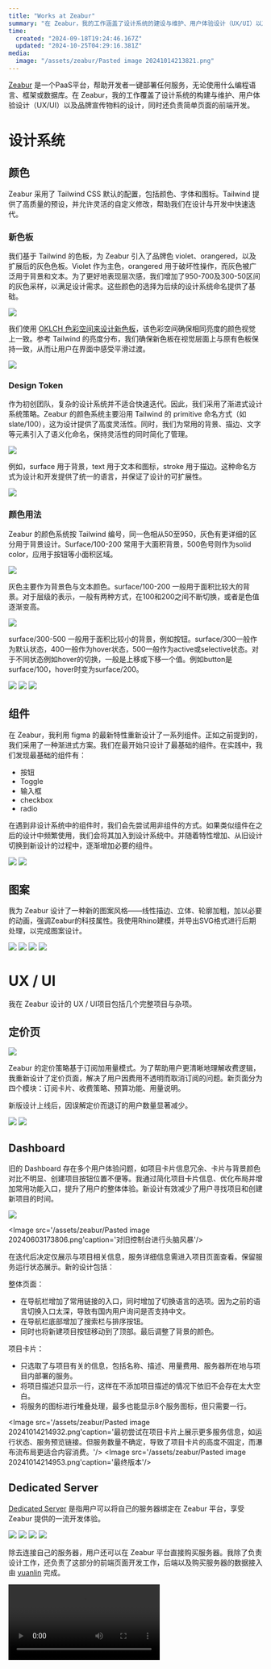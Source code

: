 ```yaml
---
title: "Works at Zeabur"
summary: "在 Zeabur，我的工作涵盖了设计系统的建设与维护、用户体验设计（UX/UI）以及品牌宣传物料设计等方面。"
time:
  created: "2024-09-18T19:24:46.167Z"
  updated: "2024-10-25T04:29:16.381Z"
media:
  image: "/assets/zeabur/Pasted image 20241014213821.png"
---
```


 [Zeabur](https://zeabur.com) 是一个PaaS平台，帮助开发者一键部署任何服务，无论使用什么编程语言、框架或数据库。在 Zeabur，我的工作覆盖了设计系统的构建与维护、用户体验设计（UX/UI）以及品牌宣传物料的设计，同时还负责简单页面的前端开发。


# 设计系统


## 颜色

Zeabur 采用了 Tailwind CSS 默认的配置，包括颜色、字体和图标。Tailwind 提供了高质量的预设，并允许灵活的自定义修改，帮助我们在设计与开发中快速迭代。
<Image src='/assets/zeabur/1.png' alt='' caption='新旧灰色色板'/>

### 新色板

我们基于 Tailwind 的色板，为 Zeabur 引入了品牌色 violet、orangered，以及扩展后的灰色色板。Violet 作为主色，orangered 用于破坏性操作，而灰色被广泛用于背景和文本。为了更好地表现层次感，我们增加了950-700及300-50区间的灰色采样，以满足设计需求。这些颜色的选择为后续的设计系统命名提供了基础。

<Image src='/assets/zeabur/Pasted image 20241014204418.png'/>

我们使用 [OKLCH 色彩空间来设计新色板](https://huetone.ardov.me/)，该色彩空间确保相同亮度的颜色视觉上一致。参考 Tailwind 的亮度分布，我们确保新色板在视觉层面上与原有色板保持一致，从而让用户在界面中感受平滑过渡。

<Image src='/assets/zeabur/Pasted image 20241014204000.png'/>

### Design Token

作为初创团队，复杂的设计系统并不适合快速迭代。因此，我们采用了渐进式设计系统策略。Zeabur 的颜色系统主要沿用 Tailwind 的 primitive 命名方式（如 slate/100），这为设计提供了高度灵活性。同时，我们为常用的背景、描边、文字等元素引入了语义化命名，保持灵活性的同时简化了管理。

<Image src='/assets/zeabur/Pasted image 20241014204843.png'/>

例如，surface 用于背景，text 用于文本和图标，stroke 用于描边。这种命名方式为设计和开发提供了统一的语言，并保证了设计的可扩展性。

<Image src='/assets/zeabur/Pasted image 20241014204913.png' caption='语意化命名'/>

### 颜色用法

Zeabur 的颜色系统按 Tailwind 编号，同一色相从50至950，灰色有更详细的区分用于背景设计。Surface/100-200 常用于大面积背景，500色号则作为solid color，应用于按钮等小面积区域。

<Image src='/assets/zeabur/Pasted image 20241014205500.png'/>

灰色主要作为背景色与文本颜色。surface/100-200 一般用于面积比较大的背景。对于层级的表示，一般有两种方式，在100和200之间不断切换，或者是色值逐渐变高。  

<Image src='/assets/zeabur/Pasted image 20241014205540.png'/>

surface/300-500 一般用于面积比较小的背景，例如按钮。surface/300一般作为默认状态，400一般作为hover状态，500一般作为active或selective状态。对于不同状态例如hover的切换，一般是上移或下移一个值。例如button是surface/100，hover时变为surface/200。

<Image src='/assets/zeabur/Pasted image 20241014205518.png'/>

<Image src='/assets/zeabur/Pasted image 20241014205601.png'/>

<Image src='/assets/zeabur/Pasted image 20241014205614.png'/>


## 组件

在 Zeabur，我利用 figma 的最新特性重新设计了一系列组件。正如之前提到的，我们采用了一种渐进式方案。我们在最开始只设计了最基础的组件。在实践中，我们发现最基础的组件有：
- 按钮
- Toggle
- 输入框
- checkbox
- radio

在遇到非设计系统中的组件时，我们会先尝试用非组件的方式。如果类似组件在之后的设计中频繁使用，我们会将其加入到设计系统中。并随着特性增加、从旧设计切换到新设计的过程中，逐渐增加必要的组件。

<Image src='/assets/zeabur/Pasted image 20241014211356.png' caption='基础组件'/>

<Image src='/assets/zeabur/Pasted image 20241014211621.png' caption='业务组件'/>

## 图案

我为 Zeabur 设计了一种新的图案风格——线性描边、立体、轮廓加粗，加以必要的动画，强调Zeabur的科技属性。我使用Rhino建模，并导出SVG格式进行后期处理，以完成图案设计。

<Image src='/assets/zeabur/录屏2024-10-14 21.28.33.gif'/>
<Image src='/assets/zeabur/录屏2024-10-14 21.30.15.gif'/>
<Image src='/assets/zeabur/Pasted image 20241014212346.png'/>
<Image src='/assets/zeabur/Pasted image 20241014212258.png'/>

# UX / UI

我在 Zeabur 设计的 UX / UI项目包括几个完整项目与杂项。

## 定价页

<Image src='/assets/zeabur/Pasted image 20241014213821.png'/>

Zeabur 的定价策略基于订阅加用量模式。为了帮助用户更清晰地理解收费逻辑，我重新设计了定价页面，解决了用户因费用不透明而取消订阅的问题。新页面分为四个模块：订阅卡片、收费策略、预算功能、用量说明。

新版设计上线后，因误解定价而退订的用户数量显著减少。

<Image src='/assets/zeabur/Pasted image 20241014214242.png' caption='左旧右新'/>

<Image src='/assets/zeabur/录屏2024-10-14 21.39.06.gif' caption='用户可以通过与背后代表资源用量的图表进行交互，价格会相应变化'/>

## Dashboard

旧的 Dashboard 存在多个用户体验问题，如项目卡片信息冗余、卡片与背景颜色对比不明显、创建项目按钮位置不便等。我通过简化项目卡片信息、优化布局并增加常用功能入口，提升了用户的整体体验。新设计有效减少了用户寻找项目和创建新项目的时间。

<Image src='/assets/zeabur/Pasted image 20241014214835.png' caption='旧控制台'/>

<Image src='/assets/zeabur/Pasted image 20240603173806.png'caption='对旧控制台进行头脑风暴'/>

在迭代后决定仅展示与项目相关信息，服务详细信息需进入项目页面查看。保留服务运行状态展示。新的设计包括：

整体页面：
- 在导航栏增加了常用链接的入口，同时增加了切换语言的选项。因为之前的语言切换入口太深，导致有国内用户询问是否支持中文。
- 在导航栏底部增加了搜索栏与排序按钮。
- 同时也将新建项目按钮移动到了顶部。最后调整了背景的颜色。

项目卡片：
- 只选取了与项目有关的信息，包括名称、描述、用量费用、服务器所在地与项目内部署的服务。
- 将项目描述只显示一行，这样在不添加项目描述的情况下依旧不会存在太大空白。
- 将服务的图标进行堆叠处理，最多也能显示8个服务图标，但只需要一行。

<Image src='/assets/zeabur/Pasted image 20241014214932.png'caption='最初尝试在项目卡片上展示更多服务信息，如运行状态、服务预览链接。但服务数量不确定，导致了项目卡片的高度不固定，而瀑布流布局更适合内容消费。'/>
<Image src='/assets/zeabur/Pasted image 20241014214953.png'caption='最终版本'/>

## Dedicated Server

[Dedicated Server](https://dash.Zeabur.com/servers) 是指用户可以将自己的服务器绑定在 Zeabur 平台，享受 Zeabur 提供的一流开发体验。

<Image src='/assets/zeabur/Pasted image 20241014221302.png' caption='feature 弹窗'/>
<Image src='/assets/zeabur/Pasted image 20241014221339.png' caption= '添加服务器表单'/>
<Image src='/assets/zeabur/Pasted image 20241014221249.png'caption= '服务器后台管理页'/>
<Image src='/assets/zeabur/Pasted image 20241014221433.png' caption= '服务器详情'/>

除去连接自己的服务器，用户还可以在 Zeabur 平台直接购买服务器。我除了负责设计工作，还负责了这部分的前端页面开发工作，后端以及购买服务器的数据接入由 [yuanlin](https://x.com/yuaanlin) 完成。

<Video src='/assets/zeabur/buyvps.mp4'/>


## 浅色模式（WIP）

浅色模式是Zeabur社区呼声最高的需求，在重新设计了颜色系统之后，大大加快了浅色模式的设计速度。

<Video src='/assets/zeabur/录屏2024-11-25-23.53.11.mp4' caption='使用 figma variable 进行设计，在不同 mode 之间快速切换'/>
<Video src='/assets/zeabur/录屏2024-11-25-23.55.02.mp4' caption='进行中的开发工作'/>

<Image src='/assets/zeabur/Pasted image 20241014225640.png'/>
<Image src='/assets/zeabur/Pasted image 20241014225704.png'/>
<Image src='/assets/zeabur/Pasted image 20241014225715.png'/>
<Image src='/assets/zeabur/Pasted image 20241014225748.png'/>

## 其他工作

### 登录页

Zeabur最开始只支持Github登陆，为了增加邮件登陆的功能，重新设计了登录页。

<Image src='/assets/zeabur/Pasted image 20241014220440.png' caption='旧登录页'/>

<Image src='/assets/zeabur/Pasted image 20241014215553.png' caption='新登录页'/>

### 账单区块

最开始 Zeabur 的账单直接展示了用户的各种消费组成，为了让用户更清晰的了解自己的账单，我对账单内容进行了梳理，重新组织了账单信息的展示方式。

<Image src='/assets/zeabur/old_billing.png' caption='旧账单'/>

新的账单设计分为订阅与用量两部分，与我们定价页中的介绍相同。用户可以通过点击查看详情，查看具体的消费组成。相关的优惠、点数在详情中进行展示。通常情况下，用户不需点击就能够直观了解当月账单费用。

<Video src='/assets/zeabur/new_billing.mp4' caption='新账单'/>




### Paywall

<Image src='/assets/zeabur/Pasted image 20241014220121.png'/>
<Image src='/assets/zeabur/Pasted image 20241014220146.png'/>


### CMDK 模窗与服务部署流程

为了优化部署代码的体验，我们首先优化了部署面板与相应 CMDK 模窗的 UI，有了更好的扩展性。同时在部署流程上，我们在部署前增加了预览与增加配置环境变量的步骤。对于有配置环境变量需求的用户。

旧的流程: `部署->部署完成->服务上线->增加环境变量->重启服务->服务上线->OK`

新的流程: `部署->增加变量->部署完成->OK`

<Image src='/assets/zeabur/Pasted image 20241014220337.png' caption='旧的部署模窗'/>
<Image src='/assets/zeabur/Pasted image 20241014222148.png' caption='新的CMDK'/>
<Image src='/assets/zeabur/Pasted image 20241014222209.png' caption='新的部署模窗'/>

### 自定义添加 Docker 服务表单

Zeabur 允许用户自己添加 docker 容器服务。旧的添加 docker 表单太过复杂，输入错误也没有具体的错误反馈。为了解决这个问题，我们首先进行了用户旅程分析，发现主要问题是：

- 缺少反馈。用户输入错误时，没有具体的错误反馈，导致用户不知道如何解决问题。

- 太多选项。一次性展示太多选项，用户不知道如何选择。

为了解决这些问题，我们采用了[渐进式披露](https://www.nngroup.com/articles/progressive-disclosure/)的方法，将多余表单收起，需要时显示。我们还为相应的错误进行提示、对输入内容进行检查。

<Image src='/assets/zeabur/Pasted image 20241014223930.png' caption='旧的表单'/>
<Image src='/assets/zeabur/Pasted image 20241014224048.png' caption='用户旅程分析'/>
<Image src='/assets/zeabur/Pasted image 20241014224104.png'caption='寻找解决方案'/>
<Image src='/assets/zeabur/Pasted image 20241014223744.png' caption='新表单设计'/>

### 404 / 502 页
<Image src='/assets/zeabur/Pasted image 20241014224506.png'/>
<Image src='/assets/zeabur/Pasted image 20241014224514.png'/>
<Image src='/assets/zeabur/Pasted image 20241014224521.png'/>

# 物料宣传

##  贴纸

<Image src='/assets/zeabur/Pasted image 20241014231720.png'/>

## Blog/change log 封面

<Image src='/assets/zeabur/Pasted image 20241014231522.png'/>

## 宣传手册

<Image src='/assets/zeabur/Pasted image 20241014231155.png'/>
<Image src='/assets/zeabur/Pasted image 20241014231207.png'/>
## 海报

<Image src='/assets/zeabur/Pasted image 20241014231236.png'/>

